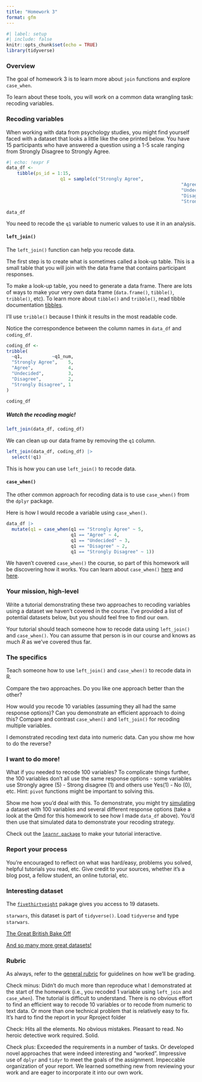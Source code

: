```yaml
---
title: "Homework 3"
format: gfm
---
```


```r
#| label: setup
#| include: false
knitr::opts_chunk$set(echo = TRUE)
library(tidyverse)
```

### Overview

The goal of homework 3 is to learn more about `join` functions and explore `case_when`.

To learn about these tools, you will work on a common data wrangling task: recoding variables.

### Recoding variables

When working with data from psychology studies, you might find yourself faced with a dataset that looks a little like the one printed below. You have 15 participants who have answered a question using a 1-5 scale ranging from Strongly Disagree to Strongly Agree.

```r
#| echo: !expr F
data_df <- 
	tibble(ps_id = 1:15, 
					q1 = sample(c("Strongly Agree", 
																 "Agree",
																 "Undecided",
																 "Disagree",
																 "Strongly Disagree"), 1, size = 15))
```

```r
data_df
```

You need to recode the `q1` variable to numeric values to use it in an analysis.

#### `left_join()`

The `left_join()` function can help you recode data.  

The first step is to create what is sometimes called a look-up table. This is a small table that you will join with the data frame that contains participant responses. 

To make a look-up table, you need to generate a data frame. There are lots of ways to make your very own data frame (`data.frame()`, `tibble()`, `tribble()`, etc). To learn more about `tibble()` and `tribble()`, read tibble documentation [tibbles](https://tibble.tidyverse.org/).

I'll use `tribble()` because I think it results in the most readable code. 

Notice the correspondence between the column names in `data_df` and `coding_df`.


```r
coding_df <- 
tribble(
  ~q1,           ~q1_num,
  "Strongly Agree",    5,
  "Agree",             4,
  "Undecided",         3,
  "Disagree",          2,
  "Strongly Disagree", 1
)

coding_df
```
##### Watch the recoding magic!

```r
left_join(data_df, coding_df)
```

We can clean up our data frame by removing the `q1` column. 

```r
left_join(data_df, coding_df) |> 
  select(!q1)
```

This is how you can use `left_join()` to recode data. 

#### `case_when()`

The other common approach for recoding data is to use `case_when()` from the `dplyr` package.


Here is how I would recode a variable using `case_when()`.

```r
data_df |> 
  mutate(q1 = case_when(q1 == "Strongly Agree" ~ 5, 
                        q1 == "Agree" ~ 4, 
                        q1 == "Undecided" ~ 3,
                        q1 == "Disagree" ~ 2,
                        q1 == "Strongly Disagree" ~ 1))
```

We haven't covered `case_when()` the course, so part of this homework will be discovering how it works.  You can learn about `case_when()` [here](https://dplyr.tidyverse.org/reference/case_when.html) and [here](https://rafalab.github.io/dsbook/tidyverse.html#tidyverse-conditionals).

### Your mission, high-level

Write a tutorial demonstrating these two approaches to recoding variables using a dataset we haven't covered in the course. I've provided a list of potential datasets below, but you should feel free to find our own.

Your tutorial should teach someone how to recode data using `left_join()` and `case_when()`. You can assume that person is in our course and knows as much *R* as we've covered thus far.

### The specifics

Teach someone how to use `left_join()` and `case_when()` to recode data in R. 

Compare the two approaches. Do you like one approach better than the other? 

How would you recode 10 variables (assuming they all had the same response options)? Can you demonstrate an efficient approach to doing this? Compare and contrast `case_when()` and `left_join()` for recoding multiple variables.

I demonstrated recoding text data into numeric data. Can you show me how to do the reverse?

### I want to do more!

What if you needed to recode 100 variables? To complicate things further, the 100 variables don't all use the same response options - some variables use Strongly agree (5) - Strong disagree (1) and others use Yes(1) - No (0), etc. Hint: `pivot` functions might be important to solving this. 

Show me how you'd deal with this. To demonstrate, you might try [simulating](https://r-vogg-blog.netlify.app/posts/2020-10-09-data-simulation/) a dataset with 100 variables and several different response options (take a look at the Qmd for this homework to see how I made `data_df` above). You'd then use that simulated data to demonstrate your recoding strategy. 

Check out the [`learnr package`](https://rstudio.github.io/learnr/) to make your tutorial interactive.

### Report your process

You're encouraged to reflect on what was hard/easy, problems you solved, helpful tutorials you read, etc. Give credit to your sources, whether it's a blog post, a fellow student, an online tutorial, etc.


### Interesting dataset

The [`fivethirtyeight`](https://github.com/rudeboybert/fivethirtyeight) pakage gives you access to 19 datasets. 

`starwars`, this dataset is part of `tidyverse()`. Load `tidyverse` and type `starwars`.

[The Great British Bake Off](https://bakeoff.netlify.app/)

[And so many more great datasets!](https://github.com/tacookson/data)


### Rubric

As always, refer to the [general rubric](general-rubric.md) for guidelines on how we'll be grading.

Check minus: Didn't do much more than reproduce what I demonstrated at the start of the homework (i.e., you recoded 1 variable using `left_join` and `case_when`). The tutorial is difficult to understand. There is no obvious effort to find an efficient way to recode 10 variables or to recode from numeric to text data. Or more than one technical problem that is relatively easy to fix. It's hard to find the report in your Rproject folder

Check: Hits all the elements. No obvious mistakes. Pleasant to read. No heroic detective work required. Solid.

Check plus: Exceeded the requirements in a number of tasks. Or developed novel approaches that were indeed interesting and "worked". Impressive use of `dplyr` and `tidyr` to meet the goals of the assignment. Impeccable organization of your report. We learned something new from reviewing your work and are eager to incorporate it into our own work.

